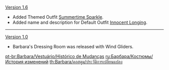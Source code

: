 {{Change History/Header}}
[[Version 1.6]]
* Added Themed Outfit [[Summertime Sparkle]].
* Added name and description for Default Outfit [[Innocent Longing]].
----
[[Version 1.0]]
* Barbara's Dressing Room was released with Wind Gliders.
<noinclude>
[[pt-br:Barbara/Vestuário/Histórico de Mudanças]]
[[ru:Барбара/Костюмы/История изменений]]
[[th:Barbara/คอสตูม/ประวัติการเปลี่ยนแปลง]]
</noinclude>